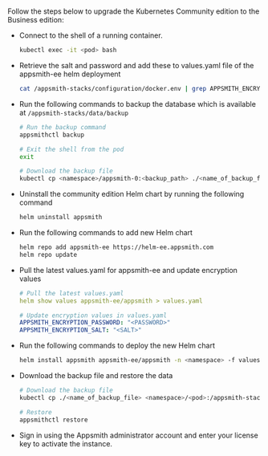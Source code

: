 # 

<HideElements/>

Follow the steps below to upgrade the Kubernetes Community edition to the Business edition:

<ul className="circle"> 
<li> Connect to the shell of a running container.

```bash
kubectl exec -it <pod> bash
```      
</li>

<li> Retrieve the salt and password and add these to values.yaml file of the appsmith-ee helm deployment

```bash
cat /appsmith-stacks/configuration/docker.env | grep APPSMITH_ENCRYPTION_
```
</li>

<li> Run the following commands to backup the database which is available at <code>/appsmith-stacks/data/backup</code>

```bash
# Run the backup command
appsmithctl backup

# Exit the shell from the pod
exit

# Download the backup file
kubectl cp <namespace>/appsmith-0:<backup_path> ./<name_of_backup_file>
```
</li>
    
<li> Uninstall the community edition Helm chart by running the following command

```bash
helm uninstall appsmith
```    
</li>
<li>Run the following commands to add new Helm chart

```bash
helm repo add appsmith-ee https://helm-ee.appsmith.com
helm repo update
``` 
</li>    
<li>Pull the latest values.yaml for appsmith-ee and update encryption values

```yaml
# Pull the latest values.yaml
helm show values appsmith-ee/appsmith > values.yaml

# Update encryption values in values.yaml
APPSMITH_ENCRYPTION_PASSWORD: "<PASSWORD>"
APPSMITH_ENCRYPTION_SALT: "<SALT>"
```
</li>
<li>Run the following commands to deploy the new Helm chart

```bash
helm install appsmith appsmith-ee/appsmith -n <namespace> -f values.yaml
```
 </li>
<li>Download the backup file and restore the data

```bash
# Download the backup file 
kubectl cp ./<name_of_backup_file> <namespace>/<pod>:/appsmith-stacks/data/backup/

# Restore
appsmithctl restore
```     
</li>

<li> Sign in using the Appsmith administrator account and enter your license key to activate the instance.
</li>

</ul>
